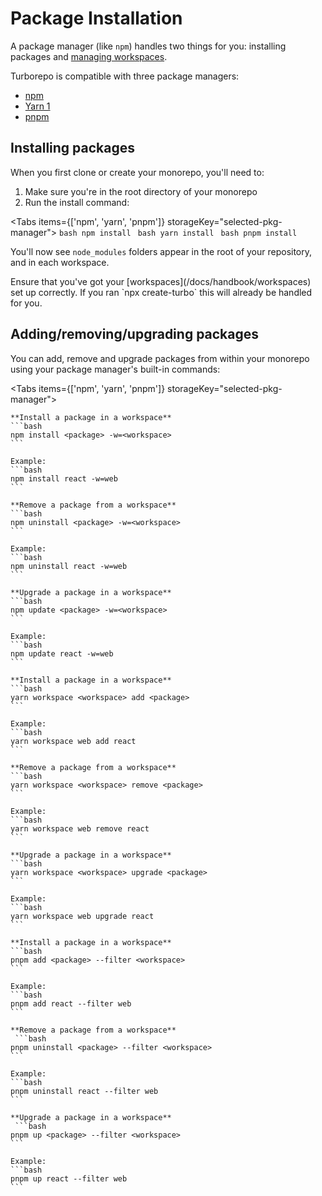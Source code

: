 
# Package Installation

A package manager (like `npm`) handles two things for you: installing packages and [managing workspaces](/docs/handbook/workspaces).

Turborepo is compatible with three package managers:

- [npm](https://docs.npmjs.com/cli/v8/using-npm/workspaces#description)
- [Yarn 1](https://classic.yarnpkg.com/lang/en/docs/workspaces/)
- [pnpm](https://pnpm.io/workspaces)

## Installing packages

When you first clone or create your monorepo, you'll need to:

1. Make sure you're in the root directory of your monorepo
2. Run the install command:

<Tabs items={['npm', 'yarn', 'pnpm']} storageKey="selected-pkg-manager">
  <Tab>
    ```bash
    npm install
    ```
  </Tab>
  <Tab>
    ```bash
    yarn install
    ```
  </Tab>
  <Tab>
    ```bash
    pnpm install
    ```
  </Tab>
</Tabs>

You'll now see `node_modules` folders appear in the root of your repository, and in each workspace.

<Callout>
  Ensure that you've got your [workspaces](/docs/handbook/workspaces) set up correctly. If you ran `npx create-turbo` this will already be handled for you.
</Callout>

## Adding/removing/upgrading packages

You can add, remove and upgrade packages from within your monorepo using your package manager's built-in commands:

<Tabs items={['npm', 'yarn', 'pnpm']} storageKey="selected-pkg-manager">
  <Tab>

    **Install a package in a workspace**
    ```bash
    npm install <package> -w=<workspace>
    ```

    Example:
    ```bash
    npm install react -w=web
    ```

    **Remove a package from a workspace**
    ```bash
    npm uninstall <package> -w=<workspace>
    ```

    Example:
    ```bash
    npm uninstall react -w=web
    ```

    **Upgrade a package in a workspace**
    ```bash
    npm update <package> -w=<workspace>
    ```

    Example:
    ```bash
    npm update react -w=web
    ```

  </Tab>
  <Tab>

    **Install a package in a workspace**
    ```bash
    yarn workspace <workspace> add <package>
    ```

    Example:
    ```bash
    yarn workspace web add react
    ```

    **Remove a package from a workspace**
    ```bash
    yarn workspace <workspace> remove <package>
    ```

    Example:
    ```bash
    yarn workspace web remove react
    ```

    **Upgrade a package in a workspace**
    ```bash
    yarn workspace <workspace> upgrade <package>
    ```

    Example:
    ```bash
    yarn workspace web upgrade react
    ```

  </Tab>
  <Tab>

    **Install a package in a workspace**
    ```bash
    pnpm add <package> --filter <workspace>
    ```

    Example:
    ```bash
    pnpm add react --filter web
    ```

    **Remove a package from a workspace**
     ```bash
    pnpm uninstall <package> --filter <workspace>
    ```

    Example:
    ```bash
    pnpm uninstall react --filter web
    ```

    **Upgrade a package in a workspace**
     ```bash
    pnpm up <package> --filter <workspace>
    ```

    Example:
    ```bash
    pnpm up react --filter web
    ```

  </Tab>
</Tabs>

